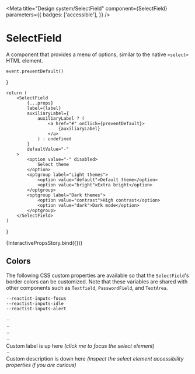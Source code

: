 


<Meta
    title="Design system/SelectField"
    component={SelectField}
    parameters={{
        badges: ['accessible'],
    }}
/>

# SelectField

A component that provides a menu of options, similar to the native `<select>` HTML element.

    event.preventDefault()
}

    return (
        <SelectField
            {...props}
            label={label}
            auxiliaryLabel={
                auxiliaryLabel ? (
                    <a href="#" onClick={preventDefault}>
                        {auxiliaryLabel}
                    </a>
                ) : undefined
            }
            defaultValue="-"
        >
            <option value="-" disabled>
                Select theme
            </option>
            <optgroup label="Light themes">
                <option value="default">Default theme</option>
                <option value="bright">Extra bright</option>
            </optgroup>
            <optgroup label="Dark themes">
                <option value="contrast">High contrast</option>
                <option value="dark">Dark mode</option>
            </optgroup>
        </SelectField>
    )
}

<Canvas>
    <Story
        name="Interactive props"
        parameters={{
            chromatic: { disableSnapshot: false },
        }}
        argTypes={{
            label: {
                control: { type: 'text' },
                defaultValue: 'Theme',
            },
            auxiliaryLabel: {
                control: { type: 'text' },
                defaultValue: 'Need help?',
            },
            message: {
                control: { type: 'text' },
                defaultValue:
                    'The theme you select will be applied immediately. If you upgrade to premium you will have more themes to choose from.',
            },
            tone: {
                options: ['neutral', 'success', 'error', 'loading'],
                control: { type: 'inline-radio' },
                defaultValue: 'neutral',
            },
            variant: {
                options: ['default', 'bordered'],
                control: { type: 'inline-radio' },
                defaultValue: 'default',
            },
            maxWidth: selectWithNone(['xsmall', 'small', 'medium', 'large', 'xlarge'], 'small'),
        }}
    >
        {InteractivePropsStory.bind({})}
    </Story>
</Canvas>

<ArgsTable of={SelectField} />

## Colors

The following CSS custom properties are available so that the `SelectField`'s border colors can be customized.
Note that these variables are shared with other components such as `Textfield`, `PasswordField`, and `TextArea`.

```
--reactist-inputs-focus
--reactist-inputs-idle
--reactist-inputs-alert
```

<Canvas withToolbar>
    <Story
        name="Message tone"
        parameters={{
            chromatic: { disableSnapshot: false },
        }}
    >
        <Stack space="xxlarge" dividers="secondary">
            <SelectField
                label="Country of residence"
                message="Saving…"
                tone="loading"
                disabled
                maxWidth="small"
            >
                <option value="none" disabled>
                    –
                </option>
            </SelectField>
            <SelectField
                label="Country of residence"
                message="Something went wrong. Please, try again."
                tone="error"
                maxWidth="small"
            >
                <option value="none" disabled>
                    –
                </option>
            </SelectField>
            <SelectField
                label="Country of residence"
                message="Saved successfully!"
                tone="success"
                maxWidth="small"
            >
                <option value="none" disabled>
                    –
                </option>
            </SelectField>
            <SelectField
                label="Country of residence"
                message="This is the supporting text (helper or error) of the field, provided by the message prop"
                tone="neutral"
                maxWidth="small"
            >
                <option value="none" disabled>
                    –
                </option>
            </SelectField>
        </Stack>
    </Story>
</Canvas>

<Canvas withToolbar>
    <Story name="Without label">
        <Stack space="xlarge" dividers="secondary" maxWidth="small">
            <Stack as="label" htmlFor="custom-textarea" space="small">
                <Text size="subtitle">Custom label is up here</Text>
                <Text size="caption" tone="secondary" aria-hidden>
                    <em>(click me to focus the select element)</em>
                </Text>
            </Stack>
            <SelectField label={null} id="custom-textarea" aria-describedby="custom-description">
                <option value="none" disabled>
                    –
                </option>
            </SelectField>
            <Stack space="small" id="custom-description">
                <Text size="body">Custom description is down here</Text>
                <Text size="caption" tone="secondary" aria-hidden>
                    <em>
                        (inspect the select element accessibility properties if you are curious)
                    </em>
                </Text>
            </Stack>
        </Stack>
    </Story>
</Canvas>
